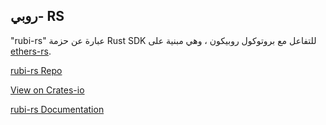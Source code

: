 ## روبي- RS

"rubi-rs" عبارة عن حزمة Rust SDK للتفاعل مع بروتوكول روبيكون ، وهي مبنية على [ethers-rs](https://github.com/gakonst/ethers-rs).

[rubi-rs Repo](https://github.com/RubiconDeFi/rubi-rs)

[View on Crates-io](https://crates.io/crates/rubi)

[rubi-rs Documentation](https://docs.rs/rubi/1.3.1/rubi/)